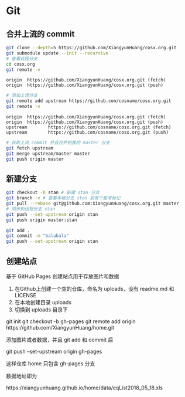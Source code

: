 # Git

## 合并上流的 commit 

```bash
git clone --depth=5 https://github.com/XiangyunHuang/cosx.org.git
git submodule update --init --recursive
# 查看远程分支
cd cosx.org
git remote -v
```

```
origin  https://github.com/XiangyunHuang/cosx.org.git (fetch)
origin  https://github.com/XiangyunHuang/cosx.org.git (push)
```


```bash
# 添加上流分支
git remote add upstream https://github.com/cosname/cosx.org.git
git remote -v
```
```
origin  https://github.com/XiangyunHuang/cosx.org.git (fetch)
origin  https://github.com/XiangyunHuang/cosx.org.git (push)
upstream        https://github.com/cosname/cosx.org.git (fetch)
upstream        https://github.com/cosname/cosx.org.git (push)
```

```bash
# 获取上流 commit 并且合并到我的 master 分支
git fetch upstream
git merge upstream/master master
git push origin master
```

## 新建分支


```bash
git checkout -b stan # 新建 stan 分支
git branch -v # 查看本地分支 stan 前有个星号标记
git pull --rebase git@github.com:XiangyunHuang/cosx.org.git master
# 同步到远程分支 stan
git push --set-upstream origin stan
git push origin master:stan

git add .
git commit -m "balabala"
git push --set-upstream origin stan
```

## 创建站点

基于 GitHub Pages 创建站点用于存放图片和数据

1. 在Github上创建一个空的仓库，命名为 uploads，没有 readme.md 和 LICENSE
2. 在本地创建目录 uploads 
3. 切换到 uploads 目录下

git init 
git checkout -b gh-pages
git remote add origin https://github.com/XiangyunHuang/home.git

添加图片或者数据，并且 git add 和 commit 后

git push --set-upstream origin gh-pages

这样仓库 home 只包含 gh-pages 分支

数据地址即为

https://xiangyunhuang.github.io/home/data/eqList2018_05_18.xls

